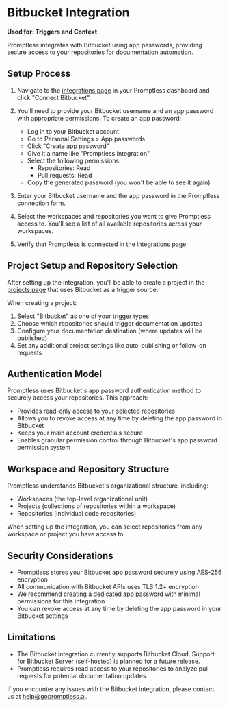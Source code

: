 # Bitbucket Integration

**Used for: Triggers and Context**

Promptless integrates with Bitbucket using app passwords, providing secure access to your repositories for documentation automation.

## Setup Process

1. Navigate to the [integrations page](https://app.gopromptless.ai/integrations) in your Promptless dashboard and click "Connect Bitbucket".

2. You'll need to provide your Bitbucket username and an app password with appropriate permissions. To create an app password:
   - Log in to your Bitbucket account
   - Go to Personal Settings > App passwords
   - Click "Create app password"
   - Give it a name like "Promptless Integration"
   - Select the following permissions:
     - Repositories: Read
     - Pull requests: Read
   - Copy the generated password (you won't be able to see it again)

3. Enter your Bitbucket username and the app password in the Promptless connection form.

4. Select the workspaces and repositories you want to give Promptless access to. You'll see a list of all available repositories across your workspaces.

5. Verify that Promptless is connected in the integrations page.

## Project Setup and Repository Selection

After setting up the integration, you'll be able to create a project in the [projects page](https://app.gopromptless.ai/projects) that uses Bitbucket as a trigger source.

When creating a project:

1. Select "Bitbucket" as one of your trigger types
2. Choose which repositories should trigger documentation updates
3. Configure your documentation destination (where updates will be published)
4. Set any additional project settings like auto-publishing or follow-on requests

## Authentication Model

Promptless uses Bitbucket's app password authentication method to securely access your repositories. This approach:

- Provides read-only access to your selected repositories
- Allows you to revoke access at any time by deleting the app password in Bitbucket
- Keeps your main account credentials secure
- Enables granular permission control through Bitbucket's app password permission system

## Workspace and Repository Structure

Promptless understands Bitbucket's organizational structure, including:

- Workspaces (the top-level organizational unit)
- Projects (collections of repositories within a workspace)
- Repositories (individual code repositories)

When setting up the integration, you can select repositories from any workspace or project you have access to.

## Security Considerations

- Promptless stores your Bitbucket app password securely using AES-256 encryption
- All communication with Bitbucket APIs uses TLS 1.2+ encryption
- We recommend creating a dedicated app password with minimal permissions for this integration
- You can revoke access at any time by deleting the app password in your Bitbucket settings

## Limitations

- The Bitbucket integration currently supports Bitbucket Cloud. Support for Bitbucket Server (self-hosted) is planned for a future release.
- Promptless requires read access to your repositories to analyze pull requests for potential documentation updates.

If you encounter any issues with the Bitbucket integration, please contact us at [help@gopromptless.ai](mailto:help@gopromptless.ai).